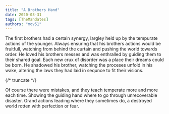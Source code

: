 ```yaml
---
title: "A Brothers Hand"
date: 2020-03-31
tags: [TheMandates]
authors: "mov51"
---
```


The first brothers had a certain synergy, largley held up by the tempurate actions of the younger. Always ensuring that his brothers actions would be fruitfull, watching from behind the curtain and pushing the world towards order. He loved his brothers messes and was enthralled by guiding them to their shared goal. Each new crux of disorder was a place their dreams could be born. He shadowed his brother, watching the proceses unfold in his wake, altering the laws they had laid in sequnce to fit their visions.

{/* truncate */}

Of course there were mistakes, and they teach temperate more and more each time. Showing the guiding hand where to go through unrecoverable disaster. Grand actions leading where they sometimes do, a destroyed world rotten with perfection or fear.

